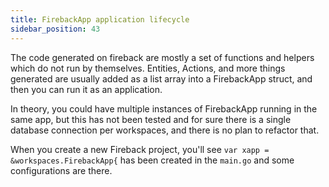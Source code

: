 ```yaml
---
title: FirebackApp application lifecycle
sidebar_position: 43
---
```


The code generated on fireback are mostly a set of functions and helpers which do not run by themselves.
Entities, Actions, and more things generated are usually added as a list array into a FirebackApp struct,
and then you can run it as an application.

In theory, you could have multiple instances of FirebackApp running in the same app, but this has not been tested
and for sure there is a single database connection per workspaces, and there is no plan to refactor that.

When you create a new Fireback project, you'll see `var xapp = &workspaces.FirebackApp{` has been created
in the `main.go` and some configurations are there.


